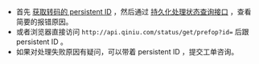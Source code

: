 - 首先 [获取转码的 persistent ID](https://developer.qiniu.com/dora/kb/3643/how-to-acquire-persistent-id ) ，然后通过 [持久化处理状态查询接口](https://developer.qiniu.com/dora/manual/1294/persistent-processing-status-query-prefop) ，查看简要的报错原因。
- 或者浏览器直接访问 `http://api.qiniu.com/status/get/prefop?id=` 后跟 persistent ID 。
- 如果对处理失败原因有疑问，可以带着 persistent ID ，提交工单咨询。